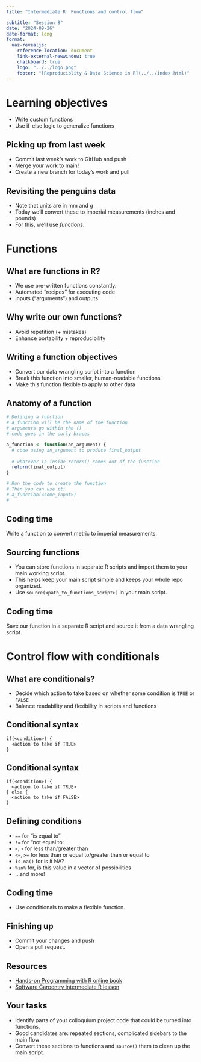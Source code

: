 ```yaml
---
title: "Intermediate R: Functions and control flow"

subtitle: "Session 8"
date: "2024-09-26"
date-format: long
format:
  uaz-revealjs:
    reference-location: document
    link-external-newwindow: true
    chalkboard: true
    logo: "../../logo.png"
    footer: "[Reproduciblity & Data Science in R](../../index.html)"
---
```


# Learning objectives

-   Write custom functions
-   Use if-else logic to generalize functions

## Picking up from last week

-   Commit last week's work to GitHub and push
-   Merge your work to main!
-   Create a new branch for today's work and pull

## Revisiting the penguins data {.incremental}

-   Note that units are in mm and g
-   Today we'll convert these to imperial measurements (inches and pounds)
-   For this, we'll use *functions*.

# Functions

## What are functions in R?

-   We use pre-written functions constantly.
-   Automated "recipes" for executing code
-   Inputs ("arguments") and outputs

## Why write our own functions?

-   Avoid repetition (+ mistakes)
-   Enhance portability + reproducibility

## Writing a function objectives

-   Convert our data wrangling script into a function
-   Break this function into smaller, human-readable functions
-   Make this function flexible to apply to other data

## Anatomy of a function

``` r
# Defining a function
# a_function will be the name of the function
# arguments go within the ()
# code goes in the curly braces

a_function <- function(an_argument) {
  # code using an_argument to produce final_output
  
  # whatever is inside return() comes out of the function
  return(final_output) 
}

# Run the code to create the function
# Then you can use it:
# a_function(<some_input>)
# 
```

## Coding time

Write a function to convert metric to imperial measurements.

## Sourcing functions

-   You can store functions in separate R scripts and import them to your main working script.
-   This helps keep your main script simple and keeps your whole repo organized.
-   Use `source(<path_to_functions_script>)` in your main script.

## Coding time

Save our function in a separate R script and source it from a data wrangling script.

# Control flow with conditionals

## What are conditionals?

-   Decide which action to take based on whether some condition is `TRUE` or `FALSE`
-   Balance readability and flexibility in scripts and functions

## Conditional syntax

```         
if(<condition>) {
  <action to take if TRUE>
}
```

## Conditional syntax

```         
if(<condition>) {
  <action to take if TRUE>
} else {
  <action to take if FALSE>
}
```

## Defining conditions

-   `==` for "is equal to"
-   `!=` for "not equal to:
-   `<`, `>` for less than/greater than
-   `<=`, `>=` for less than or equal to/greater than or equal to
-   `is.na()` for is it NA?
-   `%in%` for, is this value in a vector of possibilities
-   ...and more!

## Coding time

-   Use conditionals to make a flexible function.

## Finishing up

-   Commit your changes and push
-   Open a pull request.

## Resources

-   [Hands-on Programming with R online book](https://rstudio-education.github.io/hopr/)
-   [Software Carpentry intermediate R lesson](https://swcarpentry.github.io/r-novice-gapminder/)

## Your tasks

-   Identify parts of your colloquium project code that could be turned into functions.
-   Good candidates are: repeated sections, complicated sidebars to the main flow
-   Convert these sections to functions and `source()` them to clean up the main script.
